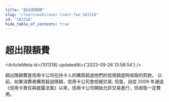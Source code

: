 ```yaml
---
title: "超出限額費"
slug: "/learn/wiki/over-limit-fee-101318"
id: "101318"
hide_table_of_contents: true
---
```



# 超出限額費

<ArticleMeta id={101318} updatedAt={'2023-09-26 13:58:54'} />
<div className='border-solid border-b border-t-0 my-4 border-[var(--ifm-color-gray-300)]' />

超出限額費是信用卡公司在持卡人的購買超過他們的信用額度時收取的罰款。 以前，如果消費者購買超過限額，信用卡公司會拒絕交易; 但是，自從 2009 年通過《信用卡責任與披露法案》以來，信用卡公司開始允許交易進行，但收取一定費用。
